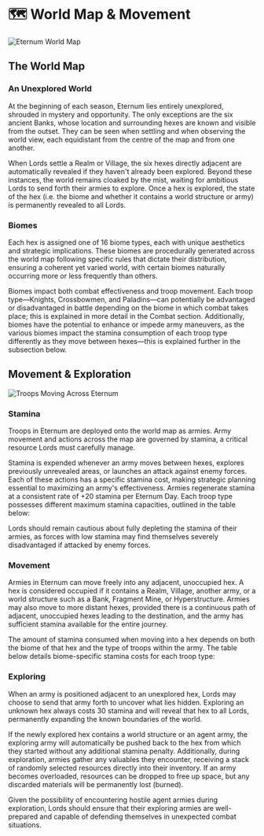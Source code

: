 
# 🗺️ World Map & Movement

<img src="/images/covers/05.png" alt="Eternum World Map" className="w-full rounded-lg my-6" />

## The World Map

### An Unexplored World

At the beginning of each season, Eternum lies entirely unexplored, shrouded in mystery and opportunity. The only
exceptions are the six ancient Banks, whose location and surrounding hexes are known and visible from the outset. They
can be seen when settling and when observing the world view, each equidistant from the centre of the map and from one
another.

When Lords settle a Realm or Village, the six hexes directly adjacent are automatically revealed if they haven't already
been explored. Beyond these instances, the world remains cloaked by the mist, waiting for ambitious Lords to send forth
their armies to explore. Once a hex is explored, the state of the hex (i.e. the biome and whether it contains a world
structure or army) is permanently revealed to all Lords.

### Biomes

Each hex is assigned one of 16 biome types, each with unique aesthetics and strategic implications. These biomes are
procedurally generated across the world map following specific rules that dictate their distribution, ensuring a
coherent yet varied world, with certain biomes naturally occurring more or less frequently than others.

Biomes impact both combat effectiveness and troop movement. Each troop type—Knights, Crossbowmen, and Paladins—can
potentially be advantaged or disadvantaged in battle depending on the biome in which combat takes place; this is
explained in more detail in the Combat section. Additionally, biomes have the potential to enhance or impede army
maneuvers, as the various biomes impact the stamina consumption of each troop type differently as they move between
hexes—this is explained further in the subsection below.

## Movement & Exploration

<img src="/images/covers/04.png" alt="Troops Moving Across Eternum" className="w-full rounded-lg my-6" />

### Stamina

Troops in Eternum are deployed onto the world map as armies. Army movement and actions across the map are governed by
stamina, a critical resource Lords must carefully manage.

Stamina is expended whenever an army moves between hexes, explores previously unrevealed areas, or launches an attack
against enemy forces. Each of these actions has a specific stamina cost, making strategic planning essential to
maximizing an army's effectiveness. Armies regenerate stamina at a consistent rate of +20 stamina per Eternum Day. Each
troop type possesses different maximum stamina capacities, outlined in the table below:

<TroopMovementTable />

Lords should remain cautious about fully depleting the stamina of their armies, as forces with low stamina may find
themselves severely disadvantaged if attacked by enemy forces.

### Movement

Armies in Eternum can move freely into any adjacent, unoccupied hex. A hex is considered occupied if it contains a
Realm, Village, another army, or a world structure such as a Bank, Fragment Mine, or Hyperstructure. Armies may also
move to more distant hexes, provided there is a continuous path of adjacent, unoccupied hexes leading to the
destination, and the army has sufficient stamina available for the entire journey.

The amount of stamina consumed when moving into a hex depends on both the biome of that hex and the type of troops
within the army. The table below details biome-specific stamina costs for each troop type:

<BiomeStamina />

### Exploring

When an army is positioned adjacent to an unexplored hex, Lords may choose to send that army forth to uncover what lies
hidden. Exploring an unknown hex always costs 30 stamina and will reveal that hex to all Lords, permanently expanding
the known boundaries of the world.

If the newly explored hex contains a world structure or an agent army, the exploring army will automatically be pushed
back to the hex from which they started without any additional stamina penalty. Additionally, during exploration, armies
gather any valuables they encounter, receiving a stack of randomly selected resources directly into their inventory. If
an army becomes overloaded, resources can be dropped to free up space, but any discarded materials will be permanently
lost (burned).

Given the possibility of encountering hostile agent armies during exploration, Lords should ensure that their exploring
armies are well-prepared and capable of defending themselves in unexpected combat situations.
